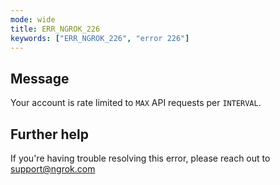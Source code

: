 ```yaml
---
mode: wide
title: ERR_NGROK_226
keywords: ["ERR_NGROK_226", "error 226"]
---
```


## Message

Your account is rate limited to `MAX` API requests per `INTERVAL`.

## Further help

If you're having trouble resolving this error, please reach out to [support@ngrok.com](mailto:support@ngrok.com?subject=Help%20with%20ERR_NGROK_226)
